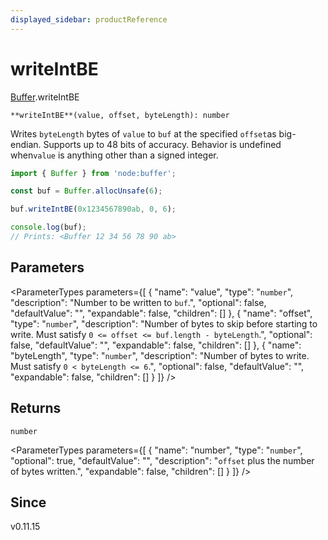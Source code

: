 ```yaml
---
displayed_sidebar: productReference
---
```



# writeIntBE

[Buffer](../../interfaces/Buffer.mdx).writeIntBE

`**writeIntBE**(value, offset, byteLength): number`

Writes `byteLength` bytes of `value` to `buf` at the specified `offset`as big-endian. Supports up to 48 bits of accuracy. Behavior is undefined when`value` is anything other than a
signed integer.

```js
import { Buffer } from 'node:buffer';

const buf = Buffer.allocUnsafe(6);

buf.writeIntBE(0x1234567890ab, 0, 6);

console.log(buf);
// Prints: <Buffer 12 34 56 78 90 ab>
```

## Parameters

<ParameterTypes parameters={[
  {
    "name": "value",
    "type": "`number`",
    "description": "Number to be written to `buf`.",
    "optional": false,
    "defaultValue": "",
    "expandable": false,
    "children": []
  },
  {
    "name": "offset",
    "type": "`number`",
    "description": "Number of bytes to skip before starting to write. Must satisfy `0 <= offset <= buf.length - byteLength`.",
    "optional": false,
    "defaultValue": "",
    "expandable": false,
    "children": []
  },
  {
    "name": "byteLength",
    "type": "`number`",
    "description": "Number of bytes to write. Must satisfy `0 < byteLength <= 6`.",
    "optional": false,
    "defaultValue": "",
    "expandable": false,
    "children": []
  }
]} />

## Returns

`number`

<ParameterTypes parameters={[
  {
    "name": "number",
    "type": "`number`",
    "optional": true,
    "defaultValue": "",
    "description": "`offset` plus the number of bytes written.",
    "expandable": false,
    "children": []
  }
]} />

## Since

v0.11.15

